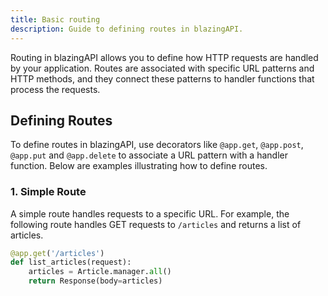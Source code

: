 ```yaml
---
title: Basic routing
description: Guide to defining routes in blazingAPI.
---
```


Routing in blazingAPI allows you to define how HTTP requests are handled by your application. Routes are associated with specific URL patterns and HTTP methods, and they connect these patterns to handler functions that process the requests.

## Defining Routes

To define routes in blazingAPI, use decorators like `@app.get`, `@app.post`, `@app.put` and `@app.delete` to associate a URL pattern with a handler function. Below are examples illustrating how to define routes.

### 1. Simple Route

A simple route handles requests to a specific URL. For example, the following route handles GET requests to `/articles` and returns a list of articles.

```python
@app.get('/articles')
def list_articles(request):
    articles = Article.manager.all()
    return Response(body=articles)
